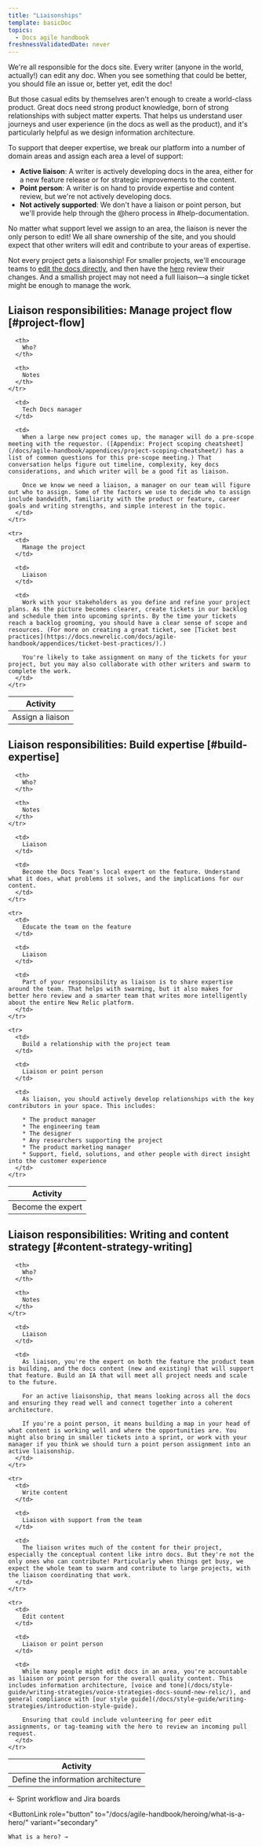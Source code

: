 ```yaml
---
title: "Liaisonships"
template: basicDoc
topics:
  - Docs agile handbook
freshnessValidatedDate: never
---
```


We're all responsible for the docs site. Every writer (anyone in the world, actually!) can edit any doc. When you see something that could be better, you should file an issue or, better yet, edit the doc!

But those casual edits by themselves aren't enough to create a world-class product. Great docs need strong product knowledge, born of strong relationships with subject matter experts. That helps us understand user journeys and user experience (in the docs as well as the product), and it's particularly helpful as we design information architecture.

To support that deeper expertise, we break our platform into a number of domain areas and assign each area a level of support:

* **Active liaison**: A writer is actively developing docs in the area, either for a new feature release or for strategic improvements to the content.
* **Point person**: A writer is on hand to provide expertise and content review, but we're not actively developing docs.
* **Not actively supported**: We don't have a liaison or point person, but we'll provide help through the @hero process in #help-documentation.

No matter what support level we assign to an area, the liaison is never the only person to edit! We all share ownership of the site, and you should expect that other writers will edit and contribute to your areas of expertise.

Not every project gets a liaisonship! For smaller projects, we'll encourage teams to [edit the docs directly](/docs/style-guide/writing-guidelines/create-edit-content/), and then have the [hero](/docs/agile-handbook/heroing/what-is-a-hero/) review their changes. And a smallish project may not need a full liaison—a single ticket might be enough to manage the work.

## Liaison responsibilities: Manage project flow [#project-flow]

<table>
  <thead>
    <tr>
      <th style={{ width: "200px" }}>
        Activity
      </th>

      <th>
        Who?
      </th>

      <th>
        Notes
      </th>
    </tr>
  </thead>

  <tbody>
    <tr>
      <td>
        Assign a liaison
      </td>

      <td>
        Tech Docs manager
      </td>

      <td>
        When a large new project comes up, the manager will do a pre-scope meeting with the requestor. ([Appendix: Project scoping cheatsheet](/docs/agile-handbook/appendices/project-scoping-cheatsheet/) has a list of common questions for this pre-scope meeting.) That conversation helps figure out timeline, complexity, key docs considerations, and which writer will be a good fit as liaison.

        Once we know we need a liaison, a manager on our team will figure out who to assign. Some of the factors we use to decide who to assign include bandwidth, familiarity with the product or feature, career goals and writing strengths, and simple interest in the topic.
      </td>
    </tr>

    <tr>
      <td>
        Manage the project
      </td>

      <td>
        Liaison
      </td>

      <td>
        Work with your stakeholders as you define and refine your project plans. As the picture becomes clearer, create tickets in our backlog and schedule them into upcoming sprints. By the time your tickets reach a backlog grooming, you should have a clear sense of scope and resources. (For more on creating a great ticket, see [Ticket best practices](https://docs.newrelic.com/docs/agile-handbook/appendices/ticket-best-practices/).)

        You're likely to take assignment on many of the tickets for your project, but you may also collaborate with other writers and swarm to complete the work.
      </td>
    </tr>
  </tbody>
</table>

## Liaison responsibilities: Build expertise [#build-expertise]

<table>
  <thead>
    <tr>
      <th style={{ width: "200px" }}>
        Activity
      </th>

      <th>
        Who?
      </th>

      <th>
        Notes
      </th>
    </tr>
  </thead>

  <tbody>
    <tr>
      <td>
        Become the expert
      </td>

      <td>
        Liaison
      </td>

      <td>
        Become the Docs Team's local expert on the feature. Understand what it does, what problems it solves, and the implications for our content.
      </td>
    </tr>

    <tr>
      <td>
        Educate the team on the feature
      </td>

      <td>
        Liaison
      </td>

      <td>
        Part of your responsibility as liaison is to share expertise around the team. That helps with swarming, but it also makes for better hero review and a smarter team that writes more intelligently about the entire New Relic platform.
      </td>
    </tr>

    <tr>
      <td>
        Build a relationship with the project team
      </td>

      <td>
        Liaison or point person
      </td>

      <td>
        As liaison, you should actively develop relationships with the key contributors in your space. This includes:

        * The product manager
        * The engineering team
        * The designer
        * Any researchers supporting the project
        * The product marketing manager
        * Support, field, solutions, and other people with direct insight into the customer experience
      </td>
    </tr>
  </tbody>
</table>

## Liaison responsibilities: Writing and content strategy [#content-strategy-writing]

<table>
  <thead>
    <tr>
      <th style={{ width: "200px" }}>
        Activity
      </th>

      <th>
        Who?
      </th>

      <th>
        Notes
      </th>
    </tr>
  </thead>

  <tbody>
    <tr>
      <td>
        Define the information architecture
      </td>

      <td>
        Liaison
      </td>

      <td>
        As liaison, you're the expert on both the feature the product team is building, and the docs content (new and existing) that will support that feature. Build an IA that will meet all project needs and scale to the future.

        For an active liaisonship, that means looking across all the docs and ensuring they read well and connect together into a coherent architecture.

        If you're a point person, it means building a map in your head of what content is working well and where the opportunities are. You might also bring in smaller tickets into a sprint, or work with your manager if you think we should turn a point person assignment into an active liaisonship.
      </td>
    </tr>

    <tr>
      <td>
        Write content
      </td>

      <td>
        Liaison with support from the team
      </td>

      <td>
        The liaison writes much of the content for their project, especially the conceptual content like intro docs. But they're not the only ones who can contribute! Particularly when things get busy, we expect the whole team to swarm and contribute to large projects, with the liaison coordinating that work.
      </td>
    </tr>

    <tr>
      <td>
        Edit content
      </td>

      <td>
        Liaison or point person
      </td>

      <td>
        While many people might edit docs in an area, you're accountable as liaison or point person for the overall quality content. This includes information architecture, [voice and tone](/docs/style-guide/writing-strategies/voice-strategies-docs-sound-new-relic/), and general compliance with [our style guide](/docs/style-guide/writing-strategies/introduction-style-guide).

        Ensuring that could include volunteering for peer edit assignments, or tag-teaming with the hero to review an incoming pull request.
      </td>
    </tr>
  </tbody>
</table>

<ButtonGroup>
  <ButtonLink
    role="button"
    to="/docs/agile-handbook/sprint-mechanics/sprint-workflow-and-jira-boards/"
    variant="secondary"
  >
    ← Sprint workflow and Jira boards
  </ButtonLink>

  <ButtonLink
    role="button"
    to="/docs/agile-handbook/heroing/what-is-a-hero/"
    variant="secondary"
  >
    What is a hero? →
  </ButtonLink>
</ButtonGroup>
